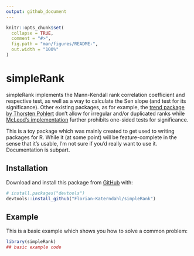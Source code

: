 ```yaml
---
output: github_document
---
```


<!-- README.md is generated from README.Rmd. Please edit that file -->

```r
knitr::opts_chunk$set(
  collapse = TRUE,
  comment = "#>",
  fig.path = "man/figures/README-",
  out.width = "100%"
)
```

# simpleRank

<!-- badges: start -->
<!-- badges: end -->

simpleRank implements the Mann-Kendall rank correlation coefficient and respective test, as well as a way to calculate the Sen slope (and test for its significance). Other existing packages, as for example, the [trend package by Thorsten Pohlert](https://CRAN.R-project.org/package=trend) don't allow for irregular and/or duplicated ranks while [McLeod's implementation](https://CRAN.R-project.org/package=Kendall) further prohibits one-sided tests for significance.

This is a toy package which was mainly created to get used to writing packages for R. While it (at some point) will be feature-complete in the sense that it's usable, I'm not sure if you'd really want to use it. Documentation is subpart.

## Installation

Download and install this package from [GitHub](https://github.com/) with:

``` r
# install.packages("devtools")
devtools::install_github("Florian-Katerndahl/simpleRank")
```
## Example

This is a basic example which shows you how to solve a common problem:

```r
library(simpleRank)
## basic example code
```
